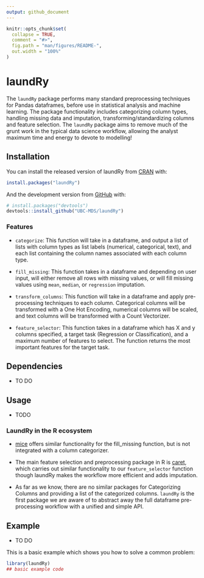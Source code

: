 ```yaml
---
output: github_document
---
```


<!-- README.md is generated from README.Rmd. Please edit that file -->

```r
knitr::opts_chunk$set(
  collapse = TRUE,
  comment = "#>",
  fig.path = "man/figures/README-",
  out.width = "100%"
)
```
# laundRy

<!-- badges: start -->
<!-- badges: end -->

The `laundRy` package performs many standard preprocessing techniques for Pandas dataframes, before use in statistical analysis and machine learning. The package functionality includes categorizing column types, handling missing data and imputation, transforming/standardizing columns and feature selection. The `laundRy` package aims to remove much of the grunt work in the typical data science workflow, allowing the analyst maximum time and energy to devote to modelling!

## Installation

You can install the released version of laundRy from [CRAN](https://CRAN.R-project.org) with:

``` r
install.packages("laundRy")
```

And the development version from [GitHub](https://github.com/) with:

``` r
# install.packages("devtools")
devtools::install_github("UBC-MDS/laundRy")
```

### Features
- `categorize`: This function will take in a dataframe, and output a list of lists with column types as list labels (numerical, categorical, text), and each list containing the column names associated with each column type. 

- `fill_missing`: This function takes in a dataframe and depending on user input, will either remove all rows with missing values, or will fill missing values using `mean`, `median`, or `regression` imputation. 

-  `transform_columns`: This function will take in a dataframe and apply pre-processing techniques to each column. Categorical columns will be transformed with a One Hot Encoding, numerical columns will be scaled, and text columns will be transformed with a Count Vectorizer. 

- `feature_selector`: This function takes in a dataframe which has X and y columns specified, a target task (Regression or Classification), and a maximum number of features to select. The function returns the most important features for the target task. 

## Dependencies

- TO DO

## Usage

- TODO

### LaundRy in the R ecosystem

- [mice](https://cran.r-project.org/web/packages/mice/mice.pdf) offers similar functionality for the fill_missing function, but is not integrated with a column categorizer.

- The main feature selection and preprocessing package in R is [caret](https://cran.r-project.org/web/packages/caret/caret.pdf), which carries out similar functionality to our `feature_selector` function though laundRy makes the workflow more efficient and adds imputation.

- As far as we know, there are no similar packages for Categorizing Columns and providing a list of the categorized columns. `laundRy` is the first package we are aware of to abstract away the full dataframe pre-processing workflow with a unified and simple API.

## Example

- TO DO

This is a basic example which shows you how to solve a common problem:

```r
library(laundRy)
## basic example code
```
